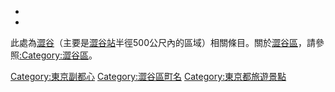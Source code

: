 <div class="pathnavbox">
* {{Catnav|東京都|東京都地理|東京都境內地方}}
* {{Catnav|東京都|特別區|澀谷區}}
</div>

此處為[[澀谷|澀谷]]（主要是[[澀谷站|澀谷站]]半徑500公尺內的區域）相關條目。關於[[澀谷區|澀谷區]]，請參照[[:Category:澀谷區|:Category:澀谷區]]。

{{DEFAULTSORT:Shibuya}}
[[Category:東京副都心|Category:東京副都心]]
[[Category:澀谷區町名|Category:澀谷區町名]]
[[Category:東京都旅遊景點|Category:東京都旅遊景點]]